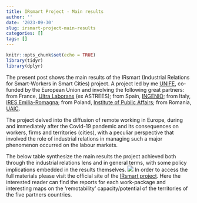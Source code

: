 ```yaml
---
title: IRsmart Project - Main results
author: ''
date: '2023-09-30'
slug: irsmart-project-main-results
categories: []
tags: []
---
```


```r
knitr::opts_chunk$set(echo = TRUE)
library(tidyr)
library(dplyr)
```

The present post shows the main results of the IRsmart (Industrial Relations for Smart-Workers in Smart Cities) project. A project led by me [UNIFE](https://www.unife.it/it), co-funded by the European Union and involving the following great partners: from France, [Ultra Laborans](https://ultralaborans.org/) (ex ASTREES); from Spain, [INGENIO](https://www.ingenio.upv.es/en); from Italy, [IRES Emilia-Romagna](https://ireser.it/it_it/); from Poland, [Institute of Public Affairs](https://www.isp.org.pl/en); from Romania, [UAIC](https://www.uaic.ro/en/).

The project delved into the diffusion of remote working in Europe, during and immediately after the Covid-19 pandemic and its consequences on workers, firms and territories (cities), with a peculiar perspective that involved the role of industrial relations in managing such a major phenomenon occurred on the labour markets.

The below table synthesize the main results the project achieved both through the industrial relations lens and in general terms, with some policy implications embedded in the results themselves.
![](images/Tab1-1.png)
In order to access the full materials please visit the official site of the [IRsmart project](https://www.irsmart.eu/). Here the interested reader can find the reports for each work-package and interesting maps on the 'remotability' capacity/potential of the territories of the five partners countries.